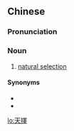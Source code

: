 {{also|天择}}
==Chinese==
{{zh-forms|s=天择}}

===Pronunciation===
{{zh-pron
|m=tiānzé
|c=tin1 zaak6
|mn=thian-te̍k
|cat=n
}}

===Noun===
{{zh-noun}}

# [[natural selection]]

{{zh-cat|Evolutionary theory}}

====Synonyms====
* {{zh-l|自然選擇}}
* {{zh-l|自然淘汰}}

[[lo:天擇]]
